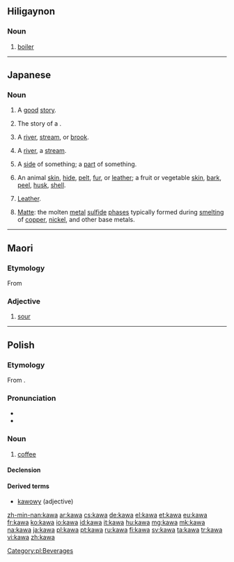 {{also|kava}}
==Hiligaynon==

===Noun===
{{hil-noun|káwà}}

# [[boiler]]

----

==Japanese==

===Noun===
{{ja-noun|r|hira=かわ}}

# {{ja-def|佳話}} A [[good]] [[story]].
# {{ja-def|歌話}} The story of a {{term|lang=ja|和歌|tr=waka||traditional Japanese ''waka'' poem}}.
# {{ja-def|川}} A [[river]], [[stream]], or [[brook]].
# {{ja-def|河}} A [[river]], a [[stream]].
# {{ja-def|側}} A [[side]] of something; a [[part]] of something.
# {{ja-def|皮}} An animal [[skin]], [[hide]], [[pelt]], [[fur]], or [[leather]]; a fruit or vegetable [[skin]], [[bark]], [[peel]], [[husk]], [[shell]].
#{{ja-def|革}} [[leather|Leather]].
# {{ja-def|鈹}} [[matte|Matte]]: the molten [[metal]] [[sulfide]] [[phase]]s typically formed during [[smelt]]ing of [[copper]], [[nickel]], and other base metals.

----

==Maori==
===Etymology===
From {{proto|Polynesian|kawa|lang=mi}}

===Adjective===
{{head|mi|adjective}}

# [[sour]]

----

==Polish==

===Etymology===
From {{etyl|tr|pl}} {{term|kahve|lang=tr}}.

===Pronunciation===
* {{audio|Pl-kawa.ogg|audio}}
* {{IPA|[ˈkava]|lang=pl}}

===Noun===
{{pl-noun|f}}

# [[coffee]]

====Declension====
{{pl-decl-noun
|kawa|kawy
|kawy|kaw
|kawie|kawom
|kawę|kawy
|kawą|kawami
|kawie|kawach
|kawo|kawy
}}

====Derived terms====
* [[kawowy]] (adjective)

[[Category:pl:Beverages]]

[[zh-min-nan:kawa]]
[[ar:kawa]]
[[cs:kawa]]
[[de:kawa]]
[[el:kawa]]
[[et:kawa]]
[[eu:kawa]]
[[fr:kawa]]
[[ko:kawa]]
[[io:kawa]]
[[id:kawa]]
[[it:kawa]]
[[hu:kawa]]
[[mg:kawa]]
[[mk:kawa]]
[[na:kawa]]
[[ja:kawa]]
[[pl:kawa]]
[[pt:kawa]]
[[ru:kawa]]
[[fi:kawa]]
[[sv:kawa]]
[[ta:kawa]]
[[tr:kawa]]
[[vi:kawa]]
[[zh:kawa]]